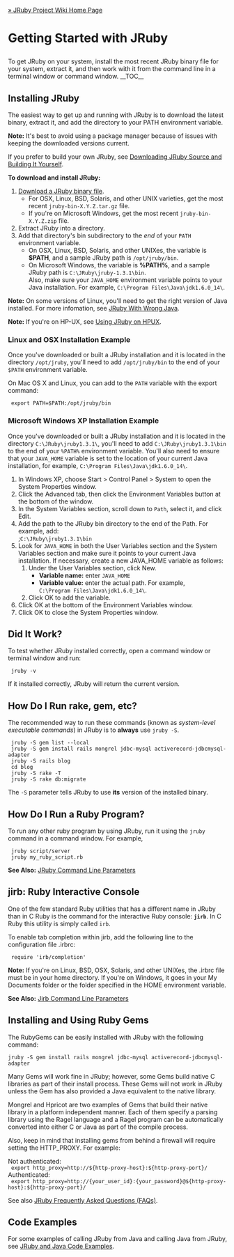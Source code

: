[[Home|&raquo; JRuby Project Wiki Home Page]]
<h1>Getting Started with JRuby</h1>
To get JRuby on your system, install the most recent JRuby binary file for your system, extract it, and then work with it from the command line in a terminal window or command window.
__TOC__
==Installing JRuby==
The easiest way to get up and running with JRuby is to download the latest binary, extract it, and add the directory to your PATH environment variable. 

'''Note:''' It's best to avoid using a package manager because of issues with keeping the downloaded versions current.

If you prefer to build your own JRuby, see [[DownloadAndBuildJRuby|Downloading JRuby Source and Building It Yourself]].

'''To download and install JRuby:'''
# [http://jruby.org/download Download a JRuby binary file]. 
#* For OSX, Linux, BSD, Solaris, and other UNIX varieties, get the most recent <tt>jruby-bin-X.Y.Z.tar.gz</tt> file.
#* If you're on Microsoft Windows, get the most recent <tt>jruby-bin-X.Y.Z.zip</tt> file.
# Extract JRuby into a directory.
# Add that directory's bin subdirectory to the ''end'' of your <tt>PATH</tt> environment variable.
#* On OSX, Linux, BSD, Solaris, and other UNIXes, the variable is '''$PATH''', and a sample JRuby path is <tt>/opt/jruby/bin</tt>.
#* On Microsoft Windows, the variable is '''%PATH%''', and a sample JRuby path is <tt>C:\JRuby\jruby-1.3.1\bin</tt>.<br/> Also, make sure your <tt>JAVA_HOME</tt> environment variable points to your Java installation. For example, <tt>C:\Program Files\Java\jdk1.6.0_14\</tt>.

'''Note:''' On some versions of Linux, you'll need to get the right version of Java installed. For more infomation, see [[JRubyOnUbuntu|JRuby With Wrong Java]].

'''Note:''' If you're on HP-UX, see [[JRubyOnHPUX11_23|Using JRuby on HPUX]].

===Linux and OSX Installation Example===
Once you've downloaded or built a JRuby installation and it is located in the directory <tt>/opt/jruby</tt>,
you'll need to add <tt>/opt/jruby/bin</tt> to the end of your <tt>$PATH</tt> environment variable.

On Mac OS X and Linux, you can add to the <tt>PATH</tt> variable with the export command:
  export PATH=$PATH:/opt/jruby/bin

===Microsoft Windows XP Installation Example===
Once you've downloaded or built a JRuby installation and it is located in the directory <tt>C:\JRuby\jruby1.3.1\</tt>,
you'll need to add <tt>C:\JRuby\jruby1.3.1\bin</tt> to the end of your <tt>%PATH%</tt> environment variable. You'll also need to ensure that your <tt>JAVA_HOME</tt> variable is set to the location of your current Java installation, for example, <tt>C:\Program Files\Java\jdk1.6.0_14\</tt>.
# In Windows XP, choose Start > Control Panel > System to open the System Properties window.
# Click the Advanced tab, then click the Environment Variables button at the bottom of the window.
# In the System Variables section, scroll down to <tt>Path</tt>, select it, and click Edit.
# Add the path to the JRuby bin directory to the end of the Path. For example, add:<br/>;<tt>C:\JRuby\jruby1.3.1\bin</tt>
# Look for <tt>JAVA_HOME</tt> in both the User Variables section and the System Variables section and make sure it points to your current Java installation. If necessary, create a new JAVA_HOME variable as follows:
## Under the User Variables section, click New.
##* '''Variable name:''' enter <tt>JAVA_HOME</tt>
##* '''Variable value:''' enter the actual path. For example, <br/> <tt>C:\Program Files\Java\jdk1.6.0_14\</tt>.
## Click OK to add the variable.
# Click OK at the bottom of the Environment Variables window.
# Click OK to close the System Properties window.

<span id="Did_It_Work"></span>
==Did It Work?==
To test whether JRuby installed correctly, open a command window or terminal window and run:
  jruby -v

If it installed correctly, JRuby will return the current version.

==How Do I Run rake, gem, etc?==
The recommended way to run these commands (known as ''system-level executable commands'') in JRuby is to '''always''' use <tt>jruby -S</tt>.

  jruby -S gem list --local
  jruby -S gem install rails mongrel jdbc-mysql activerecord-jdbcmysql-adapter
  jruby -S rails blog
  cd blog
  jruby -S rake -T
  jruby -S rake db:migrate

The <tt>-S</tt> parameter tells JRuby to use '''its''' version of the installed binary.

==How Do I Run a Ruby Program?==
To run any other ruby program by using JRuby, run it using the <tt>jruby</tt> command in a command window. For example,

  jruby script/server
  jruby my_ruby_script.rb

'''See Also:''' [[JRubyCommandLineParameters|JRuby Command Line Parameters]]

== jirb: Ruby Interactive Console ==
One of the few standard Ruby utilities that has a different name in JRuby than in C Ruby is the command for the interactive Ruby console: <tt>'''jirb'''</tt>. In C Ruby this utility is simply called <tt>irb</tt>.

To enable tab completion within jirb, add the following line to the configuration file .irbrc:
  require 'irb/completion'

'''Note:''' If you're on Linux, BSD, OSX, Solaris, and other UNIXes, the .irbrc file must be in your home directory. If you're on Windows, it goes in your My Documents folder or the folder specified in the HOME environment variable.

'''See Also:''' [[JirbCommandLineParameters|Jirb Command Line Parameters]]

==Installing and Using Ruby Gems==
The RubyGems can be easily installed with JRuby with the following command:
 jruby -S gem install rails mongrel jdbc-mysql activerecord-jdbcmysql-adapter

Many Gems will work fine in JRuby; however, some Gems build native C libraries as part of their install process. These Gems will not work in JRuby unless the Gem has also provided a Java equivalent to the native library. 

Mongrel and Hpricot are two examples of Gems that build their native library in a platform independent manner. Each of them specify a parsing library using the Ragel language and a Ragel program can be automatically converted into either C or Java as part of the compile process.

Also, keep in mind that installing gems from behind a firewall will require setting the HTTP_PROXY. For example:

Not authenticated:<br/>
<tt> &nbsp;<nowiki>export http_proxy=http://${http-proxy-host}:${http-proxy-port}/</nowiki></tt> <br/>
Authenticated:<br/>
<tt> &nbsp;<nowiki>export http_proxy=http://{your_user_id}:{your_password}@${http-proxy-host}:${http-proxy-port}/</nowiki></tt>

See also [[FAQs|JRuby Frequently Asked Questions (FAQs)]].

==Code Examples==
For some examples of calling JRuby from Java and calling Java from JRuby, see [[JRubyAndJavaCodeExamples|JRuby and Java Code Examples]].
